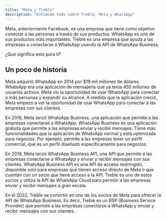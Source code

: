 ```yaml
---
title: "Meta y Treble"
description: "Entiende todo sobre Treble, Meta y WhatsApp"
---
```


Meta, anteriormente Facebook, es una empresa que tiene como objetivo conectar a las personas a través de sus productos. WhatsApp es uno de sus productos más importantes. Treble es una empresa que ayuda a las empresas a conectarse a WhatsApp usando la API de WhatsApp Business.

¿Qué significa esto para ti?

## Un poco de historia

Meta adquirió WhatsApp en 2014 por $19 mil millones de dólares. WhatsApp era una aplicación de mensajería que ya tenía 450 millones de usuarios activos. Meta vio la oportunidad de usar WhatsApp para conectar a más personas y expandir su alcance. A medida que la aplicación creció, Meta empezó a ver la oportunidad de usar WhatsApp para conectar a las empresas con sus clientes.

En 2016, Meta lanzó WhatsApp Business, una aplicación que permite a las empresas conectarse a WhatsApp. WhatsApp Business es una aplicación gratuita que permite a las empresas enviar y recibir mensajes. Tiene más funcionalidades que la aplicación de WhatsApp normal y está optimizada para negocios. Por ejemplo, permite a las empresas tener un perfil comercial, que es un perfil diseñado específicamente para negocios.

En 2018, Meta lanzó WhatsApp Business API, una API que permite a las empresas conectarse a WhatsApp y enviar y recibir mensajes con sus clientes. WhatsApp Business API es una API de acceso restringido, disponible solo para empresas que tienen acceso directo de Meta o que cuentan con un socio que tiene acceso a la API. Treble es uno de estos socios y utiliza la API de WhatsApp Cloud para permitir a las empresas enviar y recibir mensajes a gran escala.

En el 2022, Treble se convirtió en uno de los socios de Meta para ofrecer la API de WhatsApp Business. Es decir, Treble es un BSP (Business Service Provider) que permite a las empresas conectarse a WhatsApp y enviar y recibir mensajes con sus clientes.